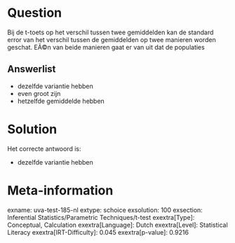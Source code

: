 Question
========

Bij de t-toets op het verschil tussen twee gemiddelden kan de standard
error van het verschil tussen de gemiddelden op twee manieren worden
geschat. EÃ©n van beide manieren gaat er van uit dat de populaties


Answerlist
----------

* dezelfde variantie hebben
* even groot zijn
* hetzelfde gemiddelde hebben

Solution
========

Het correcte antwoord is: 

* dezelfde variantie hebben

Meta-information
================
exname: uva-test-185-nl
extype: schoice
exsolution: 100
exsection: Inferential Statistics/Parametric Techniques/t-test
exextra[Type]: Conceptual, Calculation
exextra[Language]: Dutch
exextra[Level]: Statistical Literacy
exextra[IRT-Difficulty]: 0.045
exextra[p-value]: 0.9216
